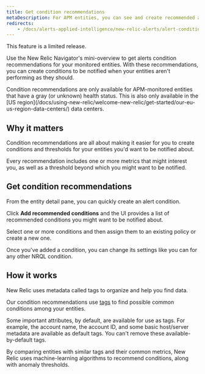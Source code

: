 ```yaml
---
title: Get condition recommendations
metaDescription: For APM entities, you can see and create recommended alert conditions.
redirects: 
    - /docs/alerts-applied-intelligence/new-relic-alerts/alert-conditions/condition-recommendations
---
```


<Callout variant="important">
  This feature is a limited release.
</Callout>

Use the New Relic Navigator's mini-overview to get alerts condition recommendations for your monitored entities. With these recommendations, you can create conditions to be notified when your entities aren't performing as they should.

<Callout variant="important">
  Condition recommendations are only available for APM-monitored entities that have a gray (or unknown) health status. This is also only available in the [US region](/docs/using-new-relic/welcome-new-relic/get-started/our-eu-us-region-data-centers/) data centers.
</Callout>

## Why it matters

Condition recommendations are all about making it easier for you to create conditions and thresholds for your entities you'd want to be notified about.

Every recommendation includes one or more metrics that might interest you, as well as a threshold beyond which you might want to be notified.

## Get condition recommendations

From the entity detail pane, you can quickly create an alert condition.

Click **Add recommended conditions** and the UI provides a list of recommended conditions you might want to be notified about.

Select one or more conditions and then assign them to an existing policy or create a new one.

Once you've added a condition, you can change its settings like you can for any other NRQL condition.

## How it works

New Relic uses metadata called tags to organize and help you find data.

Our condition recommendations use [tags](/docs/new-relic-one/use-new-relic-one/core-concepts/use-tags-help-organize-find-your-data/) to find possible common conditions among your entities.

Some important attributes, by default, are available for use as tags. For example, the account name, the account ID, and some basic host/server metadata are available as default tags. You can't remove these available-by-default tags.

By comparing entities with similar tags and their common metrics, New Relic uses machine-learning algorithms to recommend conditions, along with anomaly thresholds.
